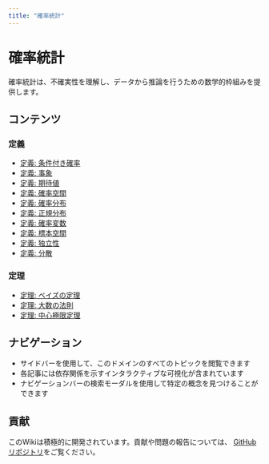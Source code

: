 ```yaml
---
title: "確率統計"
---
```


# 確率統計

確率統計は、不確実性を理解し、データから推論を行うための数学的枠組みを提供します。

## コンテンツ

### 定義

- [定義: 条件付き確率](def-conditional-probability.qmd)
- [定義: 事象](def-event.qmd)
- [定義: 期待値](def-expectation.qmd)
- [定義: 確率空間](def-probability-space.qmd)
- [定義: 確率分布](def-probability-distribution.qmd)
- [定義: 正規分布](def-normal-distribution.qmd)
- [定義: 確率変数](def-random-variable.qmd)
- [定義: 標本空間](def-sample-space.qmd)
- [定義: 独立性](def-independence.qmd)
- [定義: 分散](def-variance.qmd)

### 定理

- [定理: ベイズの定理](thm-bayes.qmd)
- [定理: 大数の法則](thm-law-of-large-numbers.qmd)
- [定理: 中心極限定理](thm-central-limit.qmd)

## ナビゲーション

- サイドバーを使用して、このドメインのすべてのトピックを閲覧できます
- 各記事には依存関係を示すインタラクティブな可視化が含まれています
- ナビゲーションバーの検索モーダルを使用して特定の概念を見つけることができます

## 貢献

このWikiは積極的に開発されています。貢献や問題の報告については、
[GitHubリポジトリ](https://github.com/RK0429/ModernMath)をご覧ください。
